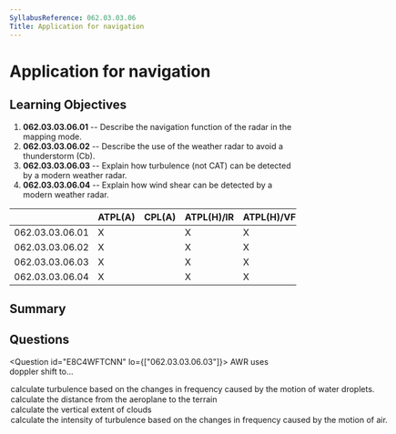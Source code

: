 ```yaml
---
SyllabusReference: 062.03.03.06
Title: Application for navigation
---
```


# Application for navigation

## Learning Objectives

1.  **062.03.03.06.01** -- Describe the navigation function of the radar in the
    mapping mode.
2.  **062.03.03.06.02** -- Describe the use of the weather radar to avoid a
    thunderstorm (Cb).
3.  **062.03.03.06.03** -- Explain how turbulence (not CAT) can be detected by a
    modern weather radar.
4.  **062.03.03.06.04** -- Explain how wind shear can be detected by a modern
    weather radar.

|                 | ATPL(A) | CPL(A) | ATPL(H)/IR | ATPL(H)/VFR | CPL(H) | IR | CBIR(A) |
| --------------- | ------- | ------ | ---------- | ----------- | ------ | -- | ------- |
| 062.03.03.06.01 | X       |        | X          | X           |        | X  | X       |
| 062.03.03.06.02 | X       |        | X          | X           |        | X  | X       |
| 062.03.03.06.03 | X       |        | X          | X           |        | X  | X       |
| 062.03.03.06.04 | X       |        | X          | X           |        | X  | X       |

## Summary

## Questions

<Question id="E8C4WFTCNN" lo={["062.03.03.06.03"]}>
  <Text variant="oneCorrect">AWR uses doppler shift to...</Text>

  <Option correct>
    calculate turbulence based on the changes in frequency caused by the motion
    of water droplets.
  </Option>

  <Option>calculate the distance from the aeroplane to the terrain</Option>
  <Option>calculate the vertical extent of clouds</Option>

  <Option>
    calculate the intensity of turbulence based on the changes in frequency
    caused by the motion of air.
  </Option>
</Question>
